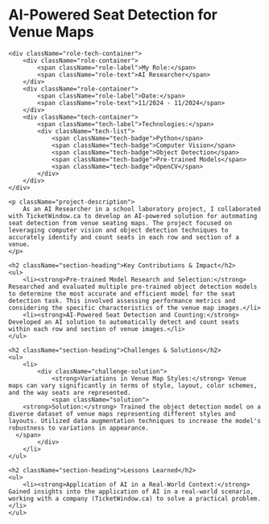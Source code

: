 <h1 className="text-4xl font-bold mb-8">AI-Powered Seat Detection for Venue Maps</h1>

<div className="project-container">

    <div className="role-tech-container">
        <div className="role-container">
            <span className="role-label">My Role:</span>
            <span className="role-text">AI Researcher</span>
        </div>
        <div className="role-container">
            <span className="role-label">Date:</span>
            <span className="role-text">11/2024 - 11/2024</span>
        </div>
        <div className="tech-container">
            <span className="tech-label">Technologies:</span>
            <div className="tech-list">
                <span className="tech-badge">Python</span>
                <span className="tech-badge">Computer Vision</span>
                <span className="tech-badge">Object Detection</span>
                <span className="tech-badge">Pre-trained Models</span>
                <span className="tech-badge">OpenCV</span>
            </div>
        </div>
    </div>

    <p className="project-description">
        As an AI Researcher in a school laboratory project, I collaborated with TicketWindow.ca to develop an AI-powered solution for automating seat detection from venue seating maps. The project focused on leveraging computer vision and object detection techniques to accurately identify and count seats in each row and section of a venue.
    </p>

    <h2 className="section-heading">Key Contributions & Impact</h2>
    <ul>
        <li><strong>Pre-trained Model Research and Selection:</strong> Researched and evaluated multiple pre-trained object detection models to determine the most accurate and efficient model for the seat detection task. This involved assessing performance metrics and considering the specific characteristics of the venue map images.</li>
        <li><strong>AI-Powered Seat Detection and Counting:</strong> Developed an AI solution to automatically detect and count seats within each row and section of venue images.</li>
    </ul>

    <h2 className="section-heading">Challenges & Solutions</h2>
    <ul>
        <li>
            <div className="challenge-solution">
                <strong>Variations in Venue Map Styles:</strong> Venue maps can vary significantly in terms of style, layout, color schemes, and the way seats are represented.
                <span className="solution">
        <strong>Solution:</strong> Trained the object detection model on a diverse dataset of venue maps representing different styles and layouts. Utilized data augmentation techniques to increase the model's robustness to variations in appearance.
      </span>
            </div>
        </li>
    </ul>

    <h2 className="section-heading">Lessons Learned</h2>
    <ul>
        <li><strong>Application of AI in a Real-World Context:</strong> Gained insights into the application of AI in a real-world scenario, working with a company (TicketWindow.ca) to solve a practical problem.</li>
    </ul>

</div>